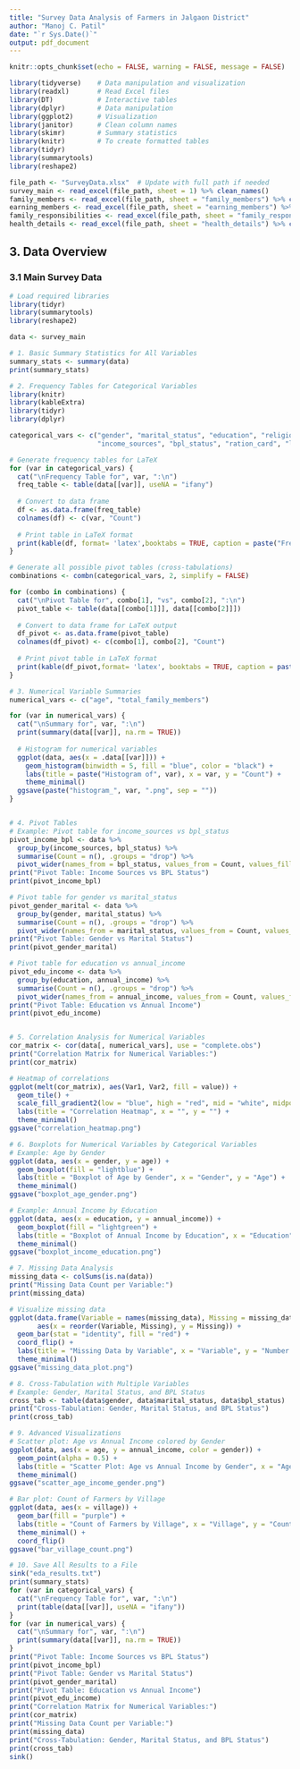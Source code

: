 ```yaml
---
title: "Survey Data Analysis of Farmers in Jalgaon District"
author: "Manoj C. Patil"
date: "`r Sys.Date()`"
output: pdf_document
---
```


```r
knitr::opts_chunk$set(echo = FALSE, warning = FALSE, message = FALSE)
```

```r
library(tidyverse)    # Data manipulation and visualization
library(readxl)       # Read Excel files
library(DT)           # Interactive tables
library(dplyr)        # Data manipulation
library(ggplot2)      # Visualization
library(janitor)      # Clean column names
library(skimr)        # Summary statistics
library(knitr)        # To create formatted tables
library(tidyr)
library(summarytools)
library(reshape2)
```

```r
file_path <- "SurveyData.xlsx"  # Update with full path if needed
survey_main <- read_excel(file_path, sheet = 1) %>% clean_names()
family_members <- read_excel(file_path, sheet = "family_members") %>% clean_names()
earning_members <- read_excel(file_path, sheet = "earning_members") %>% clean_names()
family_responsibilities <- read_excel(file_path, sheet = "family_responsibilities") %>% clean_names()
health_details <- read_excel(file_path, sheet = "health_details") %>% clean_names()
```

## 3. Data Overview
### 3.1 Main Survey Data
```r
# Load required libraries
library(tidyr)
library(summarytools)
library(reshape2)

data <- survey_main

# 1. Basic Summary Statistics for All Variables
summary_stats <- summary(data)
print(summary_stats)
```
```r
# 2. Frequency Tables for Categorical Variables
library(knitr)
library(kableExtra)
library(tidyr)
library(dplyr)

categorical_vars <- c("gender", "marital_status", "education", "religion", "caste", 
                      "income_sources", "bpl_status", "ration_card", "loan_status")

# Generate frequency tables for LaTeX
for (var in categorical_vars) {
  cat("\nFrequency Table for", var, ":\n")
  freq_table <- table(data[[var]], useNA = "ifany")
  
  # Convert to data frame
  df <- as.data.frame(freq_table)
  colnames(df) <- c(var, "Count")
  
  # Print table in LaTeX format
  print(kable(df, format= 'latex',booktabs = TRUE, caption = paste("Frequency Table for", var)))
}

# Generate all possible pivot tables (cross-tabulations)
combinations <- combn(categorical_vars, 2, simplify = FALSE)

for (combo in combinations) {
  cat("\nPivot Table for", combo[1], "vs", combo[2], ":\n")
  pivot_table <- table(data[[combo[1]]], data[[combo[2]]])
  
  # Convert to data frame for LaTeX output
  df_pivot <- as.data.frame(pivot_table)
  colnames(df_pivot) <- c(combo[1], combo[2], "Count")
  
  # Print pivot table in LaTeX format
  print(kable(df_pivot,format= 'latex', booktabs = TRUE, caption = paste("Pivot Table for", combo[1], "vs", combo[2])))
}

```

```r
# 3. Numerical Variable Summaries
numerical_vars <- c("age", "total_family_members")

for (var in numerical_vars) {
  cat("\nSummary for", var, ":\n")
  print(summary(data[[var]], na.rm = TRUE))
  
  # Histogram for numerical variables
  ggplot(data, aes(x = .data[[var]])) +
    geom_histogram(binwidth = 5, fill = "blue", color = "black") +
    labs(title = paste("Histogram of", var), x = var, y = "Count") +
    theme_minimal()
  ggsave(paste("histogram_", var, ".png", sep = ""))
}


```


```r

```



```r
# 4. Pivot Tables
# Example: Pivot table for income_sources vs bpl_status
pivot_income_bpl <- data %>%
  group_by(income_sources, bpl_status) %>%
  summarise(Count = n(), .groups = "drop") %>%
  pivot_wider(names_from = bpl_status, values_from = Count, values_fill = 0)
print("Pivot Table: Income Sources vs BPL Status")
print(pivot_income_bpl)

# Pivot table for gender vs marital_status
pivot_gender_marital <- data %>%
  group_by(gender, marital_status) %>%
  summarise(Count = n(), .groups = "drop") %>%
  pivot_wider(names_from = marital_status, values_from = Count, values_fill = 0)
print("Pivot Table: Gender vs Marital Status")
print(pivot_gender_marital)

# Pivot table for education vs annual_income
pivot_edu_income <- data %>%
  group_by(education, annual_income) %>%
  summarise(Count = n(), .groups = "drop") %>%
  pivot_wider(names_from = annual_income, values_from = Count, values_fill = 0)
print("Pivot Table: Education vs Annual Income")
print(pivot_edu_income)
```



```r

```


```r


# 5. Correlation Analysis for Numerical Variables
cor_matrix <- cor(data[, numerical_vars], use = "complete.obs")
print("Correlation Matrix for Numerical Variables:")
print(cor_matrix)

# Heatmap of correlations
ggplot(melt(cor_matrix), aes(Var1, Var2, fill = value)) +
  geom_tile() +
  scale_fill_gradient2(low = "blue", high = "red", mid = "white", midpoint = 0) +
  labs(title = "Correlation Heatmap", x = "", y = "") +
  theme_minimal()
ggsave("correlation_heatmap.png")

# 6. Boxplots for Numerical Variables by Categorical Variables
# Example: Age by Gender
ggplot(data, aes(x = gender, y = age)) +
  geom_boxplot(fill = "lightblue") +
  labs(title = "Boxplot of Age by Gender", x = "Gender", y = "Age") +
  theme_minimal()
ggsave("boxplot_age_gender.png")

# Example: Annual Income by Education
ggplot(data, aes(x = education, y = annual_income)) +
  geom_boxplot(fill = "lightgreen") +
  labs(title = "Boxplot of Annual Income by Education", x = "Education", y = "Annual Income") +
  theme_minimal()
ggsave("boxplot_income_education.png")

# 7. Missing Data Analysis
missing_data <- colSums(is.na(data))
print("Missing Data Count per Variable:")
print(missing_data)

# Visualize missing data
ggplot(data.frame(Variable = names(missing_data), Missing = missing_data), 
       aes(x = reorder(Variable, Missing), y = Missing)) +
  geom_bar(stat = "identity", fill = "red") +
  coord_flip() +
  labs(title = "Missing Data by Variable", x = "Variable", y = "Number of Missing Values") +
  theme_minimal()
ggsave("missing_data_plot.png")

# 8. Cross-Tabulation with Multiple Variables
# Example: Gender, Marital Status, and BPL Status
cross_tab <- table(data$gender, data$marital_status, data$bpl_status)
print("Cross-Tabulation: Gender, Marital Status, and BPL Status")
print(cross_tab)

# 9. Advanced Visualizations
# Scatter plot: Age vs Annual Income colored by Gender
ggplot(data, aes(x = age, y = annual_income, color = gender)) +
  geom_point(alpha = 0.5) +
  labs(title = "Scatter Plot: Age vs Annual Income by Gender", x = "Age", y = "Annual Income") +
  theme_minimal()
ggsave("scatter_age_income_gender.png")

# Bar plot: Count of Farmers by Village
ggplot(data, aes(x = village)) +
  geom_bar(fill = "purple") +
  labs(title = "Count of Farmers by Village", x = "Village", y = "Count") +
  theme_minimal() +
  coord_flip()
ggsave("bar_village_count.png")

# 10. Save All Results to a File
sink("eda_results.txt")
print(summary_stats)
for (var in categorical_vars) {
  cat("\nFrequency Table for", var, ":\n")
  print(table(data[[var]], useNA = "ifany"))
}
for (var in numerical_vars) {
  cat("\nSummary for", var, ":\n")
  print(summary(data[[var]], na.rm = TRUE))
}
print("Pivot Table: Income Sources vs BPL Status")
print(pivot_income_bpl)
print("Pivot Table: Gender vs Marital Status")
print(pivot_gender_marital)
print("Pivot Table: Education vs Annual Income")
print(pivot_edu_income)
print("Correlation Matrix for Numerical Variables:")
print(cor_matrix)
print("Missing Data Count per Variable:")
print(missing_data)
print("Cross-Tabulation: Gender, Marital Status, and BPL Status")
print(cross_tab)
sink()
```